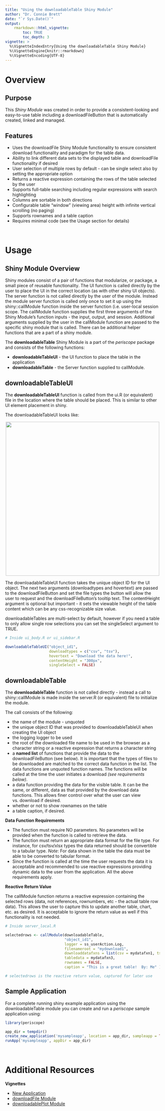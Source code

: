 ```yaml
---
title: "Using the downloadableTable Shiny Module"
author: "Dr. Connie Brett"
date: "`r Sys.Date()`"
output: 
    rmarkdown::html_vignette:
        toc: TRUE
        toc_depth: 3
vignette: >
  %\VignetteIndexEntry{Using the downloadableTable Shiny Module}
  %\VignetteEngine{knitr::rmarkdown}
  %\VignetteEncoding{UTF-8}
---
```



# Overview

## Purpose

This *Shiny Module* was created in order to provide a consistent-looking and
easy-to-use table including a downloadFileButton that is automatically created,
linked and managed.

## Features

* Uses the downloadFile Shiny Module functionality to ensure consistent
download functionality and paradigm for the table data.
* Ability to link different data sets to the displayed table and downloadFile
functionality if desired 
* User selection of multiple rows by default - can be single select also by 
setting the appropriate option
* Returns a reactive expression containing the rows of the table selected by
the user
* Supports full-table searching including regular expressions with search 
highlighting
* Columns are sortable in both directions
* Configurable table "window" (viewing area) height with infinite vertical 
scrolling (no paging)
* Supports rownames and a table caption
* Requires minimal code (see the Usage section for details)

<br>

# Usage

## Shiny Module Overview

Shiny modules consist of a pair of functions that modularize, or package, a 
small piece of reusable functionality.  The UI function is called directly by
the user to place the UI in the correct location (as with other shiny UI
objects).  The server function is not called directly by the user of the module.
Instead the module server function is called only once to set it up using the
shiny::callModule function inside the server function (i.e. user-local session
scope.  The callModule function supplies the first three arguments of the 
Shiny Module's function inputs - the input, output, and session.  Additional 
arguments supplied by the user in the callModule function are passed to the
specific shiny module that is called.  There can be additional helper functions
that are a part of a shiny module.

The **downloadableTable** Shiny Module is a part of the *periscope* package and 
consists of the following functions:

* **downloadableTableUI** - the UI function to place the table in the 
application
* **downloadableTable** - the Server function supplied to callModule.


## downloadableTableUI

The **downloadableTableUI** function is called from the ui.R (or equivalent) 
file in the location where the table should be placed.  This is similar to other
UI element placement in shiny.

The downloadableTableUI looks like:

<center><img src="figures/downloadableTable-1.jpg" width="500px"></center>

The downloadableTableUI function takes the unique object ID for the UI object.
The next two arguments (downloadtypes and hovertext) are passed to the
downloadFileButton and set the file types the button will allow the user to
request and the downloadFileButton's tooltip text.  The contentHeight argument
is optional but important - it sets the viewable height of the table content
which can be any css-recognizable size value.

downloadableTables are multi-select by default, however if you need a table
to only allow single row selections you can set the singleSelect argument
to TRUE.


```r
# Inside ui_body.R or ui_sidebar.R

downloadableTableUI("object_id1", 
                    downloadtypes = c("csv", "tsv"), 
                    hovertext = "Download the data here!",
                    contentHeight = "300px",
                    singleSelect = FALSE)
```

## downloadableTable

The **downloadableTable** function is not called directly - instead a call to 
shiny::callModule is made inside the server.R (or equivalent) file to initialize
the module.

The call consists of the following:

* the name of the module - unquoted
* the unique object ID that was provided to downloadableTableUI when creating 
the UI object
* the logging logger to be used
* the root of the downloaded file name to be used in the browser as a character
string or a reactive expression that returns a character string
* a **named list** of functions that provide the data to the downloadFileButton 
(see below).  It is important that the types of files to be downloaded are
matched to the correct data function in the list.  The data functions are 
unquoted function names.  The functions will be called at the time the user 
initiates a download *(see requirements below)*.
* a data function providing the data for the visible table.  It can be the same,
or different, data as that provided by the download data functions.  This
allows finer control over what the user can view vs. download if desired.
* whether or not to show rownames on the table
* a table caption, if desired.


**Data Function Requirements**

* The function must require NO parameters.  No parameters will be provided
when the function is called to retrieve the data.
* The function must return an appropriate data format for the file type.  For
instance, for csv/tsv/xlsx types the data returned should be convertible to
a tabular type.  *Note*: For data shown in the table the data must be able to
be converted to tabular format.
* Since the function is called at the time the user requests the data it is 
acceptable and recommended to use reactive expressions providing dynamic data 
to the user from the application.  All the above requirements apply.


**Reactive Return Value**

The callModule function returns a reactive expression containing the selected
rows (data, not references, rownumbers, etc - the actual table row data).  This
allows the user to capture this to update another table, chart, etc. as desired.
It is acceptable to ignore the return value as well if this functionality is not
needed.


```r
# Inside server_local.R

selectedrows <- callModule(downloadableTable, 
                           "object_id1", 
                           logger = ss_userAction.Log,
                           filenameroot = "mydownload1",
                           downloaddatafxns = list(csv = mydatafxn1, tsv = mydatafxn2),
                           tabledata = mydatafxn3,
                           rownames = FALSE,
                           caption = "This is a great table!  By: Me" )

# selectedrows is the reactive return value, captured for later use
```


## Sample Application

For a complete running shiny example application using the downloadableTable
module you can create and run a *periscope* sample application using:

```r
library(periscope)

app_dir = tempdir()
create_new_application('mysampleapp', location = app_dir, sampleapp = TRUE)
runApp('mysampleapp', appDir = app_dir)
```

<br>

# Additional Resources


**Vignettes**

* [New Application](new-application.html)
* [downloadFile Module](downloadFile-module.html)
* [downloadablePlot Module](downloadablePlot-module.html)

